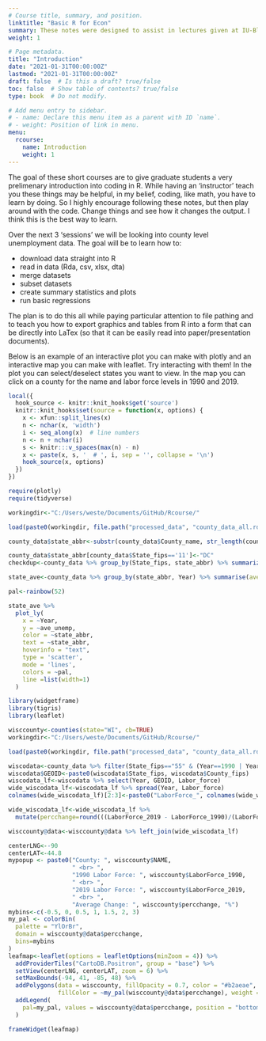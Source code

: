 ```yaml
---
# Course title, summary, and position.
linktitle: "Basic R for Econ"
summary: These notes were designed to assist in lectures given at IU-Bloomington for graduate students. The goal of the lectures and notes are to give graduate students a very prelimenary introduction into coding/working with data in R. Lectures given Spring 2021.
weight: 1

# Page metadata.
title: "Introduction"
date: "2021-01-31T00:00:00Z"
lastmod: "2021-01-31T00:00:00Z"
draft: false  # Is this a draft? true/false
toc: false  # Show table of contents? true/false
type: book  # Do not modify.

# Add menu entry to sidebar.
# - name: Declare this menu item as a parent with ID `name`.
# - weight: Position of link in menu.
menu: 
  rcourse:
    name: Introduction
    weight: 1
---
```


The goal of these short courses are to give graduate students a very prelimenary introduction into coding in R. While having an 'instructor' teach you these things may be helpful, in my belief, coding, like math, you have to learn by doing. So I highly encourage following these notes, but then play around with the code. Change things and see how it changes the output. I think this is the best way to learn.

Over the next 3 'sessions' we will be looking into county level unemployment data. The goal will be to learn how to:

- download data straight into R
- read in data (Rda, csv, xlsx, dta)
- merge datasets
- subset datasets
- create summary statistics and plots
- run basic regressions 

The plan is to do this all while paying particular attention to file pathing and to teach you how to export graphics and tables from R into a form that can be directly into LaTex (so that it can be easily read into paper/presentation documents).

Below is an example of an interactive plot you can make with plotly and an interactive map you can make with leaflet. Try interacting with them! In the plot you can select/deselect states you want to view. In the map you can click on a county for the name and labor force levels in 1990 and 2019.

```r
local({
  hook_source <- knitr::knit_hooks$get('source')
  knitr::knit_hooks$set(source = function(x, options) {
    x <- xfun::split_lines(x)
    n <- nchar(x, 'width')
    i <- seq_along(x)  # line numbers
    n <- n + nchar(i)
    s <- knitr:::v_spaces(max(n) - n)
    x <- paste(x, s, '  # ', i, sep = '', collapse = '\n')
    hook_source(x, options)
  })
})

require(plotly)
require(tidyverse)

workingdir<-"C:/Users/weste/Documents/GitHub/Rcourse/"

load(paste0(workingdir, file.path("processed_data", "county_data_all.rda")))

county_data$state_abbr<-substr(county_data$County_name, str_length(county_data$County_name)-1, str_length(county_data$County_name))

county_data$state_abbr[county_data$State_fips=='11']<-"DC"
checkdup<-county_data %>% group_by(State_fips, state_abbr) %>% summarize(ave=mean(Unemp_rate))

state_ave<-county_data %>% group_by(state_abbr, Year) %>% summarise(ave_unemp=mean(Unemp_rate))

pal<-rainbow(52)
```

```r
state_ave %>%
  plot_ly(
    x = ~Year,
    y = ~ave_unemp,
    color = ~state_abbr,
    text = ~state_abbr,
    hoverinfo = "text",
    type = 'scatter',
    mode = 'lines',
    colors = ~pal,
    line =list(width=1)
  )

```

```r

library(widgetframe)
library(tigris)
library(leaflet)

wisccounty<-counties(state="WI", cb=TRUE)
workingdir<-"C:/Users/weste/Documents/GitHub/Rcourse/"

load(paste0(workingdir, file.path("processed_data", "county_data_all.rda")))

wiscodata<-county_data %>% filter(State_fips=="55" & (Year==1990 | Year==2019))
wiscodata$GEOID<-paste0(wiscodata$State_fips, wiscodata$County_fips)
wiscodata_lf<-wiscodata %>% select(Year, GEOID, Labor_force)
wide_wiscodata_lf<-wiscodata_lf %>% spread(Year, Labor_force)
colnames(wide_wiscodata_lf)[2:3]<-paste0("LaborForce_", colnames(wide_wiscodata_lf)[2:3])

wide_wiscodata_lf<-wide_wiscodata_lf %>% 
  mutate(percchange=round(((LaborForce_2019 - LaborForce_1990)/(LaborForce_1990*29)),4)*100)

wisccounty@data<-wisccounty@data %>% left_join(wide_wiscodata_lf)

centerLNG<--90
centerLAT<-44.8
mypopup <- paste0("County: ", wisccounty$NAME,
                  " <br> ", 
                  "1990 Labor Force: ", wisccounty$LaborForce_1990,
                  " <br> ", 
                  "2019 Labor Force: ", wisccounty$LaborForce_2019,
                  " <br> ", 
                  "Average Change: ", wisccounty$percchange, "%")
mybins<-c(-0.5, 0, 0.5, 1, 1.5, 2, 3)
my_pal <- colorBin(
  palette = "YlOrBr",
  domain = wisccounty@data$percchange,
  bins=mybins
)
leafmap<-leaflet(options = leafletOptions(minZoom = 4)) %>%
  addProviderTiles("CartoDB.Positron", group = "base") %>%
  setView(centerLNG, centerLAT, zoom = 6) %>%
  setMaxBounds(-94, 41, -85, 48) %>%
  addPolygons(data = wisccounty, fillOpacity = 0.7, color = "#b2aeae", smoothFactor = 0.2,
              fillColor = ~my_pal(wisccounty@data$percchange), weight = 2, popup = mypopup) %>%
  addLegend(
    pal=my_pal, values = wisccounty@data$percchange, position = "bottomright", title="Average Annual % Change <br> in Labor Force 1990-2019"
  )
```


```r
frameWidget(leafmap)
```